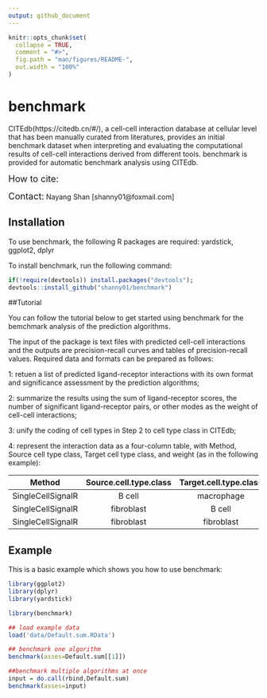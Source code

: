 ```yaml
---
output: github_document
---
```


<!-- README.md is generated from README.Rmd. Please edit that file -->

```r
knitr::opts_chunk$set(
  collapse = TRUE,
  comment = "#>",
  fig.path = "man/figures/README-",
  out.width = "100%"
)
```

# benchmark

<!-- badges: start -->
<!-- badges: end -->

CITEdb(https://citedb.cn/#/), a cell-cell interaction database at cellular level that has been manually curated from literatures, provides an initial benchmark dataset when interpreting and evaluating the computational results of cell-cell interactions derived from different tools. benchmark is provided for automatic benchmark analysis using CITEdb.

<font size=4>How to cite:</font>

<font size=4>Contact:</font> Nayang Shan [shanny01@foxmail.com]

## Installation

To use benchmark, the following R packages are required: yardstick, ggplot2, dplyr

To install benchmark, run the following command:

``` r
if(!require(devtools)) install.packages("devtools");
devtools::install_github("shanny01/benchmark")
```

##Tutorial

You can follow the tutorial below to get started using benchmark for the bemchmark analysis of the prediction algorithms.

The input of the package is text files with predicted cell-cell interactions and the outputs are precision-recall curves and tables of precision-recall values. Required data and formats can be prepared as follows:

1: retuen a list of predicted ligand-receptor interactions with its own format and significance assessment by the prediction algorithms;

2: summarize the results using the sum of ligand-receptor scores, the number of significant ligand-receptor pairs, or other modes as the weight of cell-cell interactions;

3: unify the coding of cell types in Step 2 to cell type class in CITEdb;

4: represent the interaction data as a four-column table, with Method, Source cell type class, Target cell type class, and weight (as in the following example):

Method | Source.cell.type.class | Target.cell.type.class | weight
:-: | :-: | :-: | :-: | :-:
SingleCellSignalR | B cell | macrophage | 0.903825
SingleCellSignalR | fibroblast| B cell | 1.832844 
SingleCellSignalR | fibroblast| fibroblast | 27.396210


## Example

This is a basic example which shows you how to use benchmark:

```r
library(ggplot2)
library(dplyr)
library(yardstick)

library(benchmark)

## load example data
load('data/Default.sum.RData')

## benchmark one algorithm
benchmark(asses=Default.sum[[1]])

##benchmark multiple algorithms at once
input = do.call(rbind,Default.sum)
benchmark(asses=input)
```
